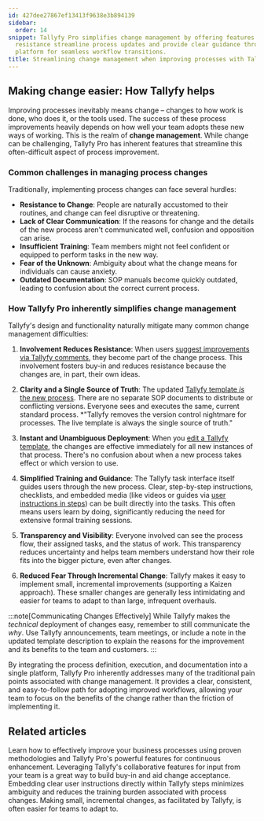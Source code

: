 ```yaml
---
id: 427dee27867ef13413f9638e3b894139
sidebar:
  order: 14
snippet: Tallyfy Pro simplifies change management by offering features that reduce
  resistance streamline process updates and provide clear guidance through its integrated
  platform for seamless workflow transitions.
title: Streamlining change management when improving processes with Tallyfy
---
```


## Making change easier: How Tallyfy helps

Improving processes inevitably means change – changes to how work is done, who does it, or the tools used. The success of these process improvements heavily depends on how well your team adopts these new ways of working. This is the realm of **change management**. While change can be challenging, Tallyfy Pro has inherent features that streamline this often-difficult aspect of process improvement.

### Common challenges in managing process changes

Traditionally, implementing process changes can face several hurdles:

-   **Resistance to Change**: People are naturally accustomed to their routines, and change can feel disruptive or threatening.
-   **Lack of Clear Communication**: If the reasons for change and the details of the new process aren't communicated well, confusion and opposition can arise.
-   **Insufficient Training**: Team members might not feel confident or equipped to perform tasks in the new way.
-   **Fear of the Unknown**: Ambiguity about what the change means for individuals can cause anxiety.
-   **Outdated Documentation**: SOP manuals become quickly outdated, leading to confusion about the correct current process.

### How Tallyfy Pro inherently simplifies change management

Tallyfy's design and functionality naturally mitigate many common change management difficulties:

1.  **Involvement Reduces Resistance**:
    When users [suggest improvements via Tallyfy comments](/products/pro/tracking-and-tasks/tasks/how-to-report-and-resolve-issues-in-tallyfy/), they become part of the change process. This involvement fosters buy-in and reduces resistance because the changes are, in part, their own ideas.

2.  **Clarity and a Single Source of Truth**:
    The updated [Tallyfy template *is* the new process](/products/pro/documenting/templates/what-is-a-template/). There are no separate SOP documents to distribute or conflicting versions. Everyone sees and executes the same, current standard process.
    *"Tallyfy removes the version control nightmare for processes. The live template is always the single source of truth."

3.  **Instant and Unambiguous Deployment**:
    When you [edit a Tallyfy template](/products/pro/documenting/templates/edit-templates/), the changes are effective immediately for all new instances of that process. There's no confusion about when a new process takes effect or which version to use.

4.  **Simplified Training and Guidance**:
    The Tallyfy task interface itself guides users through the new process. Clear, step-by-step instructions, checklists, and embedded media (like videos or guides via [user instructions in steps](/products/pro/documenting/templates/edit-templates/add-user-instructions-to-steps/)) can be built directly into the tasks. This often means users learn by doing, significantly reducing the need for extensive formal training sessions.

5.  **Transparency and Visibility**:
    Everyone involved can see the process flow, their assigned tasks, and the status of work. This transparency reduces uncertainty and helps team members understand how their role fits into the bigger picture, even after changes.

6.  **Reduced Fear Through Incremental Change**:
    Tallyfy makes it easy to implement small, incremental improvements (supporting a Kaizen approach). These smaller changes are generally less intimidating and easier for teams to adapt to than large, infrequent overhauls.

:::note[Communicating Changes Effectively]
While Tallyfy makes the *technical* deployment of changes easy, remember to still communicate the *why*. Use Tallyfy announcements, team meetings, or include a note in the updated template description to explain the reasons for the improvement and its benefits to the team and customers.
:::

By integrating the process definition, execution, and documentation into a single platform, Tallyfy Pro inherently addresses many of the traditional pain points associated with change management. It provides a clear, consistent, and easy-to-follow path for adopting improved workflows, allowing your team to focus on the benefits of the change rather than the friction of implementing it.


## Related articles

<CardGrid>
  <LinkTitleCard header="<b>Process improvement with Tallyfy: a comprehensive guide</b>" href="../" >Learn how to effectively improve your business processes using proven methodologies and Tallyfy Pro's powerful features for continuous enhancement.</LinkTitleCard>
  <LinkTitleCard header="<b>How Tallyfy comments and AI supercharge process improvement</b>" href="../how-tallyfy-comments-and-ai-supercharge-process-improvement/" >Leveraging Tallyfy's collaborative features for input from your team is a great way to build buy-in and aid change acceptance.</LinkTitleCard>
  <LinkTitleCard header="<b>Documenting > Templates > Edit templates > Add user instructions to steps</b>" href="../../../documenting/templates/edit-templates/add-user-instructions-to-steps/" >Embedding clear user instructions directly within Tallyfy steps minimizes ambiguity and reduces the training burden associated with process changes.</LinkTitleCard>
  <LinkTitleCard header="<b>Kaizen: making continuous small improvements with Tallyfy</b>" href="../kaizen-making-continuous-small-improvements-with-tallyfy/" >Making small, incremental changes, as facilitated by Tallyfy, is often easier for teams to adapt to.</LinkTitleCard>
</CardGrid>